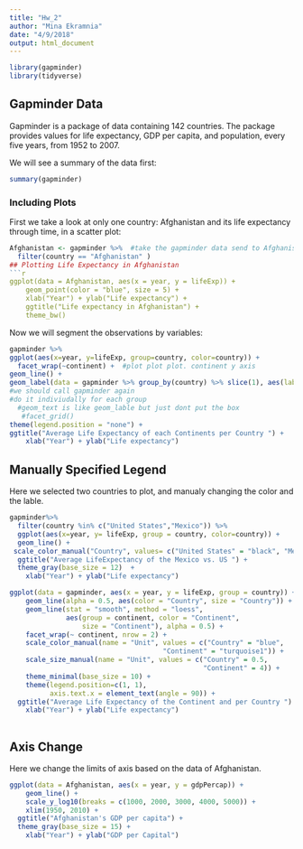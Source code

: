 ```yaml
---
title: "Hw_2"
author: "Mina Ekramnia"
date: "4/9/2018"
output: html_document
---
```

```r
library(gapminder)
library(tidyverse)
```

## Gapminder Data

Gapminder is a package of data containing 142 countries. The package provides values for life expectancy, GDP per capita, and population, every five years, from 1952 to 2007.

We will see a summary of the data first: 

```r
summary(gapminder)
```


### Including Plots

First we take a look at only one country: Afghanistan and its life expectancy through time, in a scatter plot:
```r
Afghanistan <- gapminder %>%  #take the gapminder data send to Afghanistan . returning all the rows. 
  filter(country == "Afghanistan" )
## Plotting Life Expectancy in Afghanistan 
```r
ggplot(data = Afghanistan, aes(x = year, y = lifeExp)) +
    geom_point(color = "blue", size = 5) +
    xlab("Year") + ylab("Life expectancy") +
    ggtitle("Life expectancy in Afghanistan") +
    theme_bw()
```

Now we will segment the observations by variables: 
```r
gapminder %>%
ggplot(aes(x=year, y=lifeExp, group=country, color=country)) + 
  facet_wrap(~continent) +  #plot plot plot. continent y axis
geom_line() +
geom_label(data = gapminder %>% group_by(country) %>% slice(1), aes(label=country)) + #draw line. #wiht other options on top
#we should call gapminder again
#do it indiviudally for each group
  #geom_text is like geom_lable but just dont put the box
   #facet_grid()
theme(legend.position = "none") +
ggtitle("Average Life Expectancy of each Continents per Country ") + 
    xlab("Year") + ylab("Life expectancy")
```       

## Manually Specified Legend
Here we selected two countries to plot, and manualy changing the color and the lable. 
```r
gapminder%>%
  filter(country %in% c("United States","Mexico")) %>%
  ggplot(aes(x=year, y= lifeExp, group = country, color=country)) +
  geom_line() + 
 scale_color_manual("Country", values= c("United States" = "black", "Mexico" ="red" )) +
  ggtitle("Average LifeExpectancy of the Mexico vs. US ") +
  theme_gray(base_size = 12)  +
    xlab("Year") + ylab("Life expectancy")

```

```r
ggplot(data = gapminder, aes(x = year, y = lifeExp, group = country)) +
    geom_line(alpha = 0.5, aes(color = "Country", size = "Country")) +
    geom_line(stat = "smooth", method = "loess", 
              aes(group = continent, color = "Continent", 
                  size = "Continent"), alpha = 0.5) +
    facet_wrap(~ continent, nrow = 2) +
    scale_color_manual(name = "Unit", values = c("Country" = "blue",
                                      "Continent" = "turquoise1")) +
    scale_size_manual(name = "Unit", values = c("Country" = 0.5, 
                                                "Continent" = 4)) +
    theme_minimal(base_size = 10) + 
    theme(legend.position=c(1, 1), 
          axis.text.x = element_text(angle = 90)) +
  ggtitle("Average Life Expectancy of the Continent and per Country ") +
    xlab("Year") + ylab("Life expectancy")
  
```

## Axis Change 
Here we change the limits of axis based on the data of Afghanistan. 


```r
ggplot(data = Afghanistan, aes(x = year, y = gdpPercap)) +
    geom_line() +
    scale_y_log10(breaks = c(1000, 2000, 3000, 4000, 5000)) +
    xlim(1950, 2010) + 
  ggtitle("Afghanistan's GDP per capita") +
  theme_gray(base_size = 15) +
    xlab("Year") + ylab("GDP per Capital")

```

